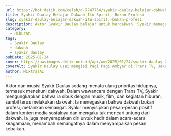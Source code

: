 ```yaml
---
url: https://hot.detik.com/celeb/d-7747754/syakir-daulay-belajar-dakwah-itu-spirit-bukan-profesi
title: Syakir Daulay Belajar Dakwah Itu Spirit, Bukan Profesi
slug: syakir-daulay-belajar-dakwah-itu-spirit,-bukan-profesi
description: Aktor Syakir Daulay belajar untuk berdakwah. Syakir menegaskan dakwah menurutnya bukan profesi, tapi bentuk sebuah semangat.
category:
  - Hiburan
tags:
  - Syakir Daulay
  - dakwah
  - syakir daulay
pubDate: 2025-01-24
cover: https://awsimages.detik.net.id/api/wm/2025/01/24/syakir-daulay-2_169.jpeg?wid=54&w=650&v=1&t=jpeg
coverAlt: Syakir Daulay usai mengisi Pagi Pagi Ambyar di Trans TV, Jakarta Selatan. Foto Febri/detikHOT
author: MixtralAI
---
```

Aktor dan musisi Syakir Daulay sedang menata ulang prioritas hidupnya, termasuk menekuni dakwah. Dalam wawancara dengan Trans TV, Syakir mengungkapkan bahwa ia sibuk dengan musik, film, dan kegiatan hiburan, sambil terus melakukan dakwah. Ia menegaskan bahwa dakwah bukan profesi, melainkan semangat. Syakir menyisipkan pesan-pesan positif dalam konten media sosialnya dan mengaku tak mencari untung dari dakwah. Ia juga menyempatkan diri untuk hadir dalam acara-acara keagamaan, menambah semangatnya dalam menyampaikan pesan kebaikan.
